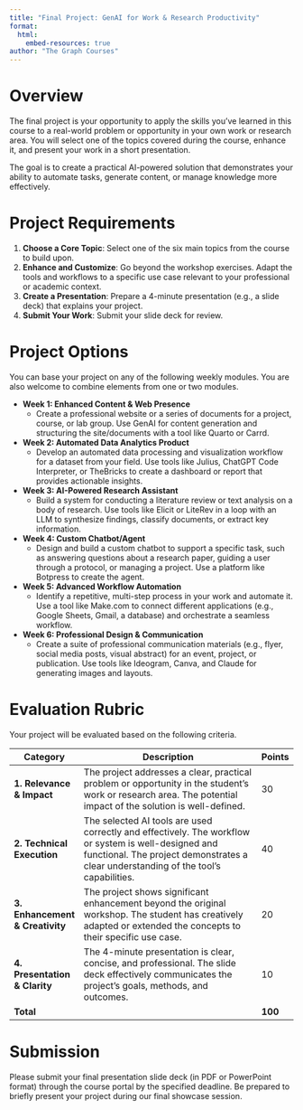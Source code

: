 ```yaml
---
title: "Final Project: GenAI for Work & Research Productivity"
format: 
  html:
    embed-resources: true
author: "The Graph Courses"
---
```


# Overview

The final project is your opportunity to apply the skills you've learned in this course to a real-world problem or opportunity in your own work or research area. You will select one of the topics covered during the course, enhance it, and present your work in a short presentation.

The goal is to create a practical AI-powered solution that demonstrates your ability to automate tasks, generate content, or manage knowledge more effectively.

# Project Requirements

1.  **Choose a Core Topic**: Select one of the six main topics from the course to build upon.
2.  **Enhance and Customize**: Go beyond the workshop exercises. Adapt the tools and workflows to a specific use case relevant to your professional or academic context.
3.  **Create a Presentation**: Prepare a 4-minute presentation (e.g., a slide deck) that explains your project.
4.  **Submit Your Work**: Submit your slide deck for review.

# Project Options

You can base your project on any of the following weekly modules. You are also welcome to combine elements from one or two modules.

*   **Week 1: Enhanced Content & Web Presence**
    *   Create a professional website or a series of documents for a project, course, or lab group. Use GenAI for content generation and structuring the site/documents with a tool like Quarto or Carrd.

*   **Week 2: Automated Data Analytics Product**
    *   Develop an automated data processing and visualization workflow for a dataset from your field. Use tools like Julius, ChatGPT Code Interpreter, or TheBricks to create a dashboard or report that provides actionable insights.

*   **Week 3: AI-Powered Research Assistant**
    *   Build a system for conducting a literature review or text analysis on a body of research. Use tools like Elicit or LiteRev in a loop with an LLM to synthesize findings, classify documents, or extract key information.

*   **Week 4: Custom Chatbot/Agent**
    *   Design and build a custom chatbot to support a specific task, such as answering questions about a research paper, guiding a user through a protocol, or managing a project. Use a platform like Botpress to create the agent.

*   **Week 5: Advanced Workflow Automation**
    *   Identify a repetitive, multi-step process in your work and automate it. Use a tool like Make.com to connect different applications (e.g., Google Sheets, Gmail, a database) and orchestrate a seamless workflow.

*   **Week 6: Professional Design & Communication**
    *   Create a suite of professional communication materials (e.g., flyer, social media posts, visual abstract) for an event, project, or publication. Use tools like Ideogram, Canva, and Claude for generating images and layouts.

# Evaluation Rubric

Your project will be evaluated based on the following criteria.

| Category                  | Description                                                                                                                             | Points |
| ------------------------- | --------------------------------------------------------------------------------------------------------------------------------------- | ------ |
| **1. Relevance & Impact**   | The project addresses a clear, practical problem or opportunity in the student's work or research area. The potential impact of the solution is well-defined. | 30     |
| **2. Technical Execution**  | The selected AI tools are used correctly and effectively. The workflow or system is well-designed and functional. The project demonstrates a clear understanding of the tool's capabilities. | 40     |
| **3. Enhancement & Creativity** | The project shows significant enhancement beyond the original workshop. The student has creatively adapted or extended the concepts to their specific use case. | 20     |
| **4. Presentation & Clarity** | The 4-minute presentation is clear, concise, and professional. The slide deck effectively communicates the project's goals, methods, and outcomes. | 10     |
| **Total**                 |                                                                                                                                         | **100**  |

# Submission

Please submit your final presentation slide deck (in PDF or PowerPoint format) through the course portal by the specified deadline. Be prepared to briefly present your project during our final showcase session. 
